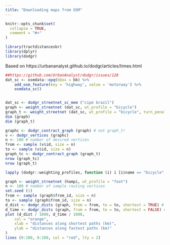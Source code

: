 ```yaml
---
title: "Downloading maps from OSM"
---
```


```r
knitr::opts_chunk$set(
  collapse = TRUE,
  comment = "#>"
)
```

```r
library(tractdistancesbr)
library(dplyr)
library(dodgr)
```


Based on https://urbananalyst.github.io/dodgr/articles/times.html

```r

##https://github.com/UrbanAnalyst/dodgr/issues/128
dat_sc <- osmdata::opq(bbox = bb) %>%
    add_osm_feature(key = 'highway', value = 'motorway') %>%
    osmdata_sc()


dat_sc <- dodgr_streetnet_sc_mem ("cipó brazil")
graph <- weight_streetnet (dat_sc, wt_profile = "bicycle")
graph_t <- weight_streetnet (dat_sc, wt_profile = "bicycle", turn_penalty = TRUE)
dim (graph)
dim (graph_t)

```



```r
graphc <- dodgr_contract_graph (graph) # not graph_t!
v <- dodgr_vertices (graphc)
n <- 100 # number of desired vertices
from <- sample (v$id, size = n)
to <- sample (v$id, size = n)
graph_tc <- dodgr_contract_graph (graph_t)
nrow (graph_tc)
nrow (graph_t)

lapply (dodgr::weighting_profiles, function (i) i [i$name == "bicycle", ])
```


```r
graph <- weight_streetnet (hampi, wt_profile = "foot")
n <- 100 # number of sample routing vertices
set.seed (1)
from <- sample (graph$from_id, size = n)
to <- sample (graph$from_id, size = n)
d_dist <- dodgr_dists (graph, from = from, to = to, shortest = TRUE) # default
d_time <- dodgr_dists (graph, from = from, to = to, shortest = FALSE) # fastest paths
plot (d_dist / 1000, d_time / 1000,
    col = "orange",
    xlab = "distances along shortest paths (km)",
    ylab = "distances along fastest paths (km)"
)
lines (0:100, 0:100, col = "red", lty = 2)
```

